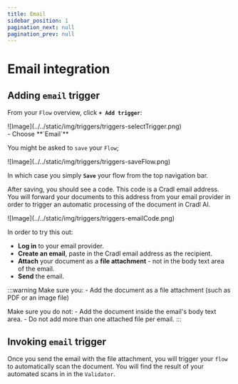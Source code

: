 ```yaml
---
title: Email
sidebar_position: 1
pagination_next: null
pagination_prev: null
---
```


# Email integration

## Adding `email` trigger

From your `Flow` overview, click <span className="utils-admonition-success">**`+ Add trigger`**</span>:

<div class="image-backdrop utils-mb-10">
  <p class="image-backdrop-caption text-sm"></p>
  ![Image](../../static/img/triggers/triggers-selectTrigger.png)
</div>
- Choose <span className="utils-admonition-success">**`Email`**</span>

You might be asked to `save` your `Flow`;

<div class="image-backdrop utils-mb-10">
  <p class="image-backdrop-caption text-sm"></p>
  ![Image](../../static/img/triggers/triggers-saveFlow.png)
</div>

In which case you simply <span className="utils-admonition-success">**`Save`**</span> your flow from the top navigation bar.

After saving, you should see a code. This code is a Cradl email address. You will forward your documents to this address from your email provider in order to trigger an automatic processing of the document in Cradl AI.

<div class="image-backdrop utils-mb-10">
  <p class="image-backdrop-caption text-sm"></p>
  ![Image](../../static/img/triggers/triggers-emailCode.png)
</div>

In order to try this out:

- **Log in** to your email provider.
- **Create an email**, paste in the Cradl email address as the recipient.
- **Attach** your document as a **file attachment** - not in the body text area of the email.
- **Send** the email.

:::warning
Make sure you: - Add the document as a file attachment (such as PDF or an image file)

Make sure you do not: - Add the document inside the email's body text area. - Do not add more than one attached file per email.
:::

## Invoking `email` trigger

Once you send the email with the file attachment, you will trigger your `flow` to automatically scan the document. You will find the result of your automated scans in in the `Validator`.
